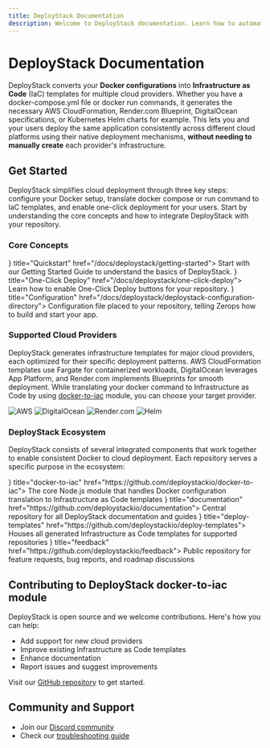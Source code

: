 ```yaml
---
title: DeployStack Documentation
description: Welcome to DeployStack documentation. Learn how to automate Docker Compose deployments across cloud providers with Infrastructure as Code templates and one-click deployments.
---
```



# DeployStack Documentation

DeployStack converts your **Docker configurations** into **Infrastructure as Code** (IaC) templates for multiple cloud providers. Whether you have a docker-compose.yml file or docker run commands, it generates the necessary AWS CloudFormation, Render.com Blueprint, DigitalOcean specifications, or Kubernetes Helm charts for example. This lets you and your users deploy the same application consistently across different cloud platforms using their native deployment mechanisms, **without needing to manually create** each provider's infrastructure.

## Get Started

DeployStack simplifies cloud deployment through three key steps: configure your Docker setup, translate docker compose or run command to IaC templates, and enable one-click deployment for your users. Start by understanding the core concepts and how to integrate DeployStack with your repository.

### Core Concepts

<Cards>
<Card icon={<CloudUpload className="text-purple-500" />} title="Quickstart" href="/docs/deploystack/getting-started">
Start with our Getting Started Guide to understand the basics of DeployStack.
</Card>
<Card icon={<Terminal className="text-purple-500" />} title="One-Click Deploy" href="/docs/deploystack/one-click-deploy">
Learn how to enable One-Click Deploy buttons for your repository.
</Card>
<Card icon={<FileText className="text-purple-500" />} title="Configuration" href="/docs/deploystack/deploystack-configuration-directory">
Configuration file placed to your repository, telling Zerops how to build and start your app.
</Card>
</Cards>

### Supported Cloud Providers

DeployStack generates infrastructure templates for major cloud providers, each optimized for their specific deployment patterns. AWS CloudFormation templates use Fargate for containerized workloads, DigitalOcean leverages App Platform, and Render.com implements Blueprints for smooth deployment. While translating your docker command to Infrastructure as Code by using [docker-to-iac](/docs/docker-to-iac/index.md) module, you can choose your target provider.

<Cards>
<Card href="/docs/docker-to-iac/parser/aws-cloudformation">
<img src="https://deploystack.io/img/deploy/aws.svg" alt="AWS" width={47} height={28} className='mx-auto' />
</Card>
<Card href="/docs/docker-to-iac/parser/digitalocean">
<img src="https://deploystack.io/img/deploy/digitalocean.svg" alt="DigitalOcean" width={56} height={28} className='mx-auto' />
</Card>
<Card href="/docs/docker-to-iac/parser/render.com">
<img src="https://deploystack.io/img/deploy/render.svg" alt="Render.com" width={130} height={28} className='mx-auto' />
</Card>
<Card href="/docs/docker-to-iac/parser/helm">
<img src="https://deploystack.io/img/deploy/helm.svg" alt="Helm" width={47} height={47} className='mx-auto' />
</Card>
</Cards>

### DeployStack Ecosystem

DeployStack consists of several integrated components that work together to enable consistent Docker to cloud deployment. Each repository serves a specific purpose in the ecosystem:

<Cards>
<Card icon={<Container className="text-purple-500" />} title="docker-to-iac" href="https://github.com/deploystackio/docker-to-iac">
The core Node.js module that handles Docker configuration translation to Infrastructure as Code templates
</Card>
<Card icon={<BookOpenText className="text-purple-500" />} title="documentation" href="https://github.com/deploystackio/documentation">
Central repository for all DeployStack documentation and guides
</Card>
<Card icon={<FileText className="text-purple-500" />} title="deploy-templates" href="https://github.com/deploystackio/deploy-templates">
Houses all generated Infrastructure as Code templates for supported repositories
</Card>
<Card icon={<MessageCircleHeart className="text-purple-500" />} title="feedback" href="https://github.com/deploystackio/feedback">
Public repository for feature requests, bug reports, and roadmap discussions
</Card>
</Cards>

## Contributing to DeployStack docker-to-iac module

DeployStack is open source and we welcome contributions. Here's how you can help:

- Add support for new cloud providers
- Improve existing Infrastructure as Code templates
- Enhance documentation
- Report issues and suggest improvements

Visit our [GitHub repository](https://github.com/deploystackio/docker-to-iac) to get started.

## Community and Support

- Join our [Discord community](https://discord.gg/UjFWwByB)
- Check our [troubleshooting guide](/docs/deploystack/troubleshooting.md)
